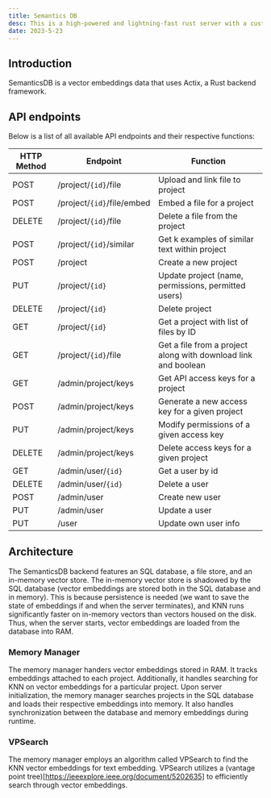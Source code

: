 ```yaml
---
title: Semantics DB
desc: This is a high-powered and lightning-fast rust server with a custom vector database that powers embedded search functionality for various applications.
date: 2023-5-23
---
```


<RepoCard url="https://api.github.com/repos/jborg2/semanticdb"/>

## Introduction
SemanticsDB is a vector embeddings data that uses Actix, a Rust backend framework.
## API endpoints
Below is a list of all available API endpoints and their respective functions:

| HTTP Method | Endpoint                      | Function                                                       |
|-------------|-------------------------------|----------------------------------------------------------------|
| POST        | /project/`{id}`/file            | Upload and link file to project                                |
| POST        | /project/`{id}`/file/embed      | Embed a file for a project                                     |
| DELETE      | /project/`{id}`/file            | Delete a file from the project                                 |
| POST        | /project/`{id}`/similar         | Get k examples of similar text within project                  |
| POST        | /project                      | Create a new project                                           |
| PUT         | /project/`{id}`                 | Update project (name, permissions, permitted users)            |
| DELETE      | /project/`{id}`                 | Delete project                                                 |
| GET         | /project/`{id}`                 | Get a project with list of files by ID                         |
| GET         | /project/`{id}`/file            | Get a file from a project along with download link and boolean |
| GET         | /admin/project/keys           | Get API access keys for a project                               |
| POST        | /admin/project/keys           | Generate a new access key for a given project                  |
| PUT         | /admin/project/keys           | Modify permissions of a given access key                       |
| DELETE      | /admin/project/keys           | Delete access keys for a given project                         |
| GET         | /admin/user/`{id}`              | Get a user by id                                               |
| DELETE      | /admin/user/`{id}`              | Delete a user                                                  |
| POST        | /admin/user                   | Create new user                                                |
| PUT         | /admin/user                   | Update a user                                                  |
| PUT         | /user                         | Update own user info                                           |

## Architecture
The SemanticsDB backend features an SQL database, a file store, and an in-memory vector store. The in-memory vector store is shadowed by 
the SQL database (vector embeddings are stored both in the SQL database and in memory). This is because persistence is 
needed (we want to save the state of embeddings if and when the server terminates), and KNN runs significantly faster on in-memory vectors
than vectors housed on the disk. Thus, when the server starts, vector embeddings are loaded from the database into RAM. 
### Memory Manager
The memory manager handers vector embeddings stored in RAM. It tracks embeddings attached to each project. Additionally, it handles 
searching for KNN on vector embeddings for a particular project. Upon server initialization, the memory manager searches projects
in the SQL database and loads their respective embeddings into memory. It also handles synchronization between the database and
memory embeddings during runtime. 
### VPSearch
The memory manager employs an algorithm called VPSearch to find the KNN vector embeddings for text embedding. VPSearch utilizes a (vantage point tree)[https://ieeexplore.ieee.org/document/5202635] 
to efficiently search through vector embeddings. 